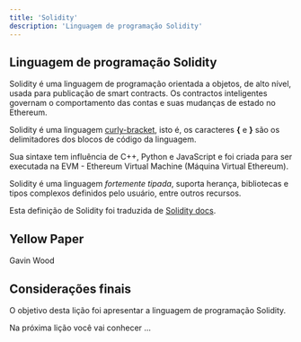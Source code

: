 ```yaml
---
title: 'Solidity'
description: 'Linguagem de programação Solidity'
---
```


## Linguagem de programação Solidity

Solidity é uma linguagem de programação orientada a objetos, de alto nível,
usada para publicação de smart contracts.
Os contractos inteligentes governam o comportamento das contas e suas mudanças de estado no Ethereum.

Solidity é uma linguagem
[curly-bracket](https://en.wikipedia.org/wiki/List_of_programming_languages_by_type#Curly-bracket_languages),
isto é, os caracteres **{** e **}** são os delimitadores dos blocos de código da linguagem.

Sua sintaxe tem influência de C++, Python e JavaScript e
foi criada para ser executada na EVM - Ethereum Virtual Machine (Máquina Virtual Ethereum).

Solidity é uma linguagem _fortemente tipada_, suporta herança, bibliotecas e
tipos complexos definidos pelo usuário, entre outros recursos.

Esta definição de Solidity foi traduzida de [Solidity docs](https://docs.soliditylang.org/).


## Yellow Paper

Gavin Wood


## Considerações finais

O objetivo desta lição foi apresentar a linguagem de programação Solidity.

Na próxima lição você vai conhecer ...


